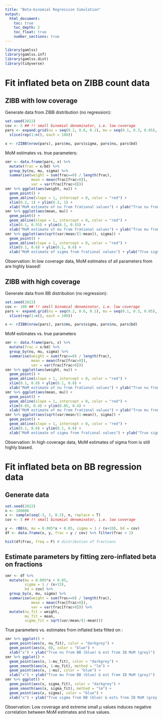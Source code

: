 ```yaml
---
title: "Beta-binomial Regression Simulation"
output:
  html_document:
    toc: true
    toc_depth: 2
    toc_float: true
    number_sections: true
---
```


```r
library(gamlss)
library(gamlss.inf)
library(gamlss.dist)
library(tidyverse)
```


# Fit inflated beta on ZIBB count data

## ZIBB with low coverage

Generate data from ZIBB distribution (no regression):

```r
set.seed(2022)
cov <- 5 ## !! small binomial denominator, i.e. low coverage
pars <- expand.grid(nu = seq(0.2, 0.6, 0.1), mu = seq(0.1, 0.3, 0.05), sigma = seq(0.1, 0.3, 0.1), bd = cov) %>%
  slice(rep(1:n(), each = 100))

x <- rZIBB(nrow(pars), pars$mu, pars$sigma, pars$nu, pars$bd)
```

MoM estimates vs. true parameters: 

```r
smr <- data.frame(pars, x) %>%
  mutate(frac = x/bd) %>%
  group_by(nu, mu, sigma) %>%
  summarise(weight = sum(frac==0) / length(frac),
            mean = mean(frac[frac>0]),
            var = var(frac[frac>0])) 
smr %>% ggplot(aes(weight, nu)) + 
  geom_point() +
  geom_abline(slope = 1, intercept = 0, color = "red") +
  xlim(0.2, 1) + ylim(0.2, 1) +
  xlab("MoM estimate of nu from frational values") + ylab("True nu from ZIBB regression")
smr %>% ggplot(aes(mean, mu)) + 
  geom_point() +
  geom_abline(slope = 1, intercept = 0, color = "red") +
  xlim(0.1, 0.55) + ylim(0.1, 0.55) +
  xlab("MoM estimate of mu from frational values") + ylab("True mu from ZIBB regression")
smr %>% ggplot(aes(sqrt(var/mean/(1-mean)), sigma)) + 
  geom_point() +
  geom_abline(slope = 1, intercept = 0, color = "red") +
  xlim(0.1, 0.6) + ylim(0.1, 0.6) +
  xlab("MoM estimate of sigma from frational values") + ylab("True sigma from ZIBB regression")
```

Observation: In low coverage data, MoM estimates of all parameters from \textbf{fractional values} are highly biased!


## ZIBB with high coverage

Generate data from BB distribution (no regression):

```r
set.seed(2022)
cov <- 100 ## !! small binomial denominator, i.e. low coverage
pars <- expand.grid(nu = seq(0.2, 0.6, 0.1), mu = seq(0.1, 0.3, 0.05), sigma = seq(0.1, 0.3, 0.1), bd = cov) %>%
  slice(rep(1:n(), each = 100))

x <- rZIBB(nrow(pars), pars$mu, pars$sigma, pars$nu, pars$bd)
```

MoM estimates vs. true parameters

```r
smr <- data.frame(pars, x) %>%
  mutate(frac = x/bd) %>%
  group_by(nu, mu, sigma) %>%
  summarise(weight = sum(frac==0) / length(frac),
            mean = mean(frac[frac>0]),
            var = var(frac[frac>0])) 
smr %>% ggplot(aes(weight, nu)) + 
  geom_point() +
  geom_abline(slope = 1, intercept = 0, color = "red") +
  xlim(0.1, 0.8) + ylim(0.1, 0.8) +
  xlab("MoM estimate of nu from frational values") + ylab("True nu from ZIBB regression")
smr %>% ggplot(aes(mean, mu)) + 
  geom_point() +
  geom_abline(slope = 1, intercept = 0, color = "red") +
  xlim(0.05, 0.4) + ylim(0.05, 0.4) +
  xlab("MoM estimate of mu from frational values") + ylab("True mu from ZIBB regression")
smr %>% ggplot(aes(sqrt(var/mean/(1-mean)), sigma)) + 
  geom_point() +
  geom_abline(slope = 1, intercept = 0, color = "red") +
  xlim(0.1, 0.6) + ylim(0.1, 0.6) +
  xlab("MoM estimate of sigma from frational values") + ylab("True sigma from ZIBB regression")
```

Observation: In high coverage data, MoM estimates of sigma from \textbf{fractional values} is still highly biased.

# Fit inflated beta on BB regression data

## Generate data
```r
set.seed(2022)
n <- 100000
x <- sample(seq(-3, 3, 0.2), n, replace = T)
cov <- 5 ## !! small binomial denominator, i.e. low coverage

y <- rBB(n, mu = 0.005*x + 0.05, sigma = 1 / (x+20), bd = cov)
df <- data.frame(x, y, frac = y / cov) %>% filter(frac < 1)

hist(df$frac, freq = F) # distribution of fractions
```

## Estimate parameters by fitting zero-inflated beta on fractions

```r
smr <- df %>% 
  mutate(mu = 0.005*x + 0.05, 
         sigma = 1 / (x+15), 
         bd = cov) %>%
  group_by(x, mu, sigma) %>% 
  summarise(weight = sum(frac==0) / length(frac), 
            mean = mean(frac[frac>0]), 
            var = var(frac[frac>0])) %>%
  mutate(nu_fit = weight, 
         mu_fit = mean,
         sigma_fit = sqrt(var/mean/(1-mean)))
```

True parameters vs. estimates from inflated beta fitted on \textbf{fractional values}:

```r
smr %>% ggplot() + 
  geom_point(aes(x, nu_fit), color = "darkgrey") + 
  geom_point(aes(x, 0), color = "blue") + 
  xlab("x") + ylab("True nu from BB (blue) & est from IB MoM (grey)")
smr %>% ggplot() + 
  geom_point(aes(x, 1-mu_fit), color = "darkgrey") + 
  geom_smooth(aes(x, 1-mu_fit), method = "lm") +
  geom_point(aes(x, 1-mu), color = "blue") + 
  xlab("x") + ylab("True mu from BB (blue) & est from IB MoM (grey)")
smr %>% ggplot() + 
  geom_point(aes(x, sigma_fit), color = "darkgrey") +
  geom_smooth(aes(x, sigma_fit), method = "lm") +
  geom_point(aes(x, sigma), color = "blue") + 
  xlab("x") + ylab("True sigma from BB (blue) & ests from IB MoM (grey)")
```

Observation: Low coverage and extreme small $\mu$ values induces negative correlation between MoM estimates and true values.

